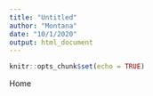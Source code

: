 ```yaml
---
title: "Untitled"
author: "Montana"
date: "10/1/2020"
output: html_document
---
```


```r
knitr::opts_chunk$set(echo = TRUE)
```

Home